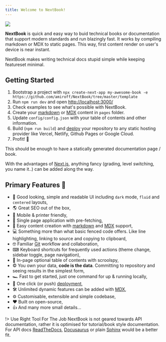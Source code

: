 ```yaml
---
title: Welcome to NextBook!
---
```


![](https://next-book.vercel.app/screenshot.png)

**NextBook** is quick and easy way to buid technical books or documentation that support modern standards and run blazingly fast. It works by compiling markdown or MDX to static pages. This way, first content render on user's device is near instant.

NextBook makes writing technical docs stupid simple while keeping featureset minimal.

## Getting Started

1. Bootstrap a project with `npx create-next-app my-awesome-book -e https://github.com/amiroff/NextBook/tree/master/template`
2. Run `npm run dev` and open [http://localhost:3000/](http://localhost:3000/)
3. Check examples to see what's possible with NextBook.
4. Create your [markdown](/documentation/markdown) or [MDX](/documentation/using-mdx) content in `pages` folder.
5. Update `config/config.json` with your table of contents and other information.
6. Build (`npm run build`) and [deploy](https://vercel.com/new) your repository to any static hosting provider like Vercel, Netlify, Github Pages or Google Cloud.
7. Profit! 🎉

This should be enough to have a statically generated documentation page / book.

With the advantages of [Next.js](https://nextjs.com), anything fancy (grading, level switching, you name it..) can be added along the way.

## Primary Features 🧿

- 💅 Good looking, simple and readable UI including `dark` mode, `fluid` and `centered` layouts,
- 🌎 Great SEO out of the box,
- 📱 Mobile & printer friendly,
- 🚀 Single page application with pre-fetching,
- 🧾 Easy content creation with [markdown](https://www.markdownguide.org/) and [MDX](https://mdxjs.com/) support,
- 💻 Something more than what basic fenced code offers. Like line highlighting, linking to source and copying to clipboard,
- 🤓 Familiar [Git](https://github.com/) workflow and collaboration,
- ⌨︎ Keyboard shortcuts for frequently used actions (theme change, sidebar toggle, page navigation),
- 🔎 In-page optional table of contents with scroolspy,
- © You own your data, **code is the data**. Committing to repository and seeing results in the simplest form,
- 🏎 Fast to get started, just one command for up & running locally,
- 🎊 One click (or push) [deployment](https://vercel.com/new),
- 🛠 Unlimited dynamic features can be added with [MDX](https://mdxjs.com/),
- ⚙︎ Customisable, extensible and simple codebase,
- ❤ Built on open-source,
- 👍 And many more small details...

!> Use Right Tool For The Job NextBook is not geared towards API documentation, rather it is optimised for tutorial/book style documentation. For API docs [ReadTheDocs](https://readthedocs.org/), [Docusaurus](https://docusaurus.io/) or plain [Sphinx](https://www.sphinx-doc.org/en/master/usage/restructuredtext/basics.html) would be a better fit.
